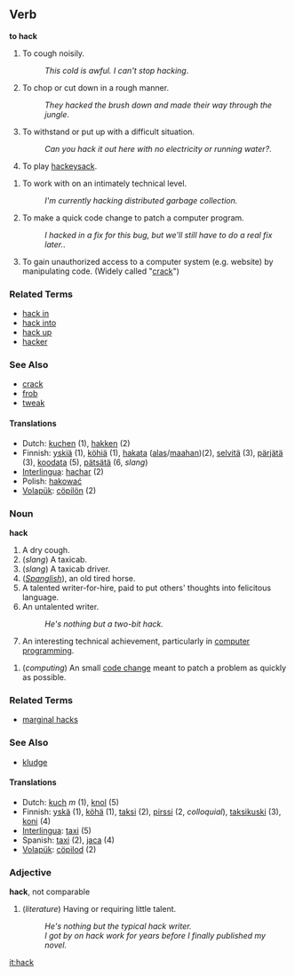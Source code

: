 =={{en}}==
==Verb==
'''to hack'''

# To cough noisily.
#:''This cold is awful.  I can't stop hacking''.
# To chop or cut down in a rough manner.
#:''They hacked the brush down and made their way through the jungle''.
# To withstand or put up with a difficult situation.
#:''Can you hack it out here with no electricity or running water?''.
# To play [[hackeysack]].
<!-- This next is doubtful.  The following two defintions are closer to what's really going on # to accomplish a difficult programming task. 
#:''She can '''hack''' like no one else and make the program work as expected''. -->
# To work with on an intimately technical level.
#: ''I'm currently hacking distributed garbage collection.''
# To make a quick code change to patch a computer program.
#:''I hacked in a fix for this bug, but we'll still have to do a real fix later.''.
# To gain unauthorized access to a computer system (e.g. website) by manipulating code. (Widely called "[[crack]]")
<!-- see [[hack into]] #to gain illegal access to a computer network. (Actually called a "[[crack]]" in computer parlance). -->

===Related Terms===
*[[hack in]]
*[[hack into]]
*[[hack up]]
*[[hacker]]

===See Also===
*[[crack]]
*[[frob]]
*[[tweak]]

==== Translations ====
*Dutch: [[kuchen]] (1), [[hakken]] (2)
*Finnish: [[yskiä]] (1), [[köhiä]] (1), [[hakata#Finnish|hakata]] ([[alas]]/[[maa#Finnish|maahan]])(2), [[selvitä]] (3), [[pärjätä]] (3), [[koodata]] (5), [[pätsätä]] (6, ''slang'')
*[[Interlingua]]: [[hachar]] (2)
*Polish: [[hakować]]
*[[Volapük]]: [[cöpilön]] (2)

===Noun===
'''hack'''

# A dry cough.
# (''slang'') A taxicab.
# (''slang'') A taxicab driver.
# (''[[Spanglish]]''), an old tired horse.
# A talented writer-for-hire, paid to put others' thoughts into felicitous language.
#An untalented writer.  
#:''He's nothing but a two-bit hack.''
# An interesting technical achievement, particularly in [[computer programming]].
<!-- #an illegal attempt to gain access to a computer network. (Actually called a "[[crack]]" in [[computer]] parlance). --- Does anyone actually say this, or is it a presumed back-formation of hacker? -->
# (''computing'') An small [[code change]] meant to patch a problem as quickly as possible.

===Related Terms===
*[[marginal hacks]]

===See Also===
*[[kludge]]

==== Translations ====
*Dutch: [[kuch]] ''m'' (1), [[knol]] (5)
*Finnish: [[yskä]] (1), [[köhä]] (1), [[taksi]] (2), [[pirssi]] (2, ''colloquial''), [[taksikuski]] (3), [[koni#Finnish|koni]] (4)
*[[Interlingua]]: [[taxi]] (5)
*Spanish: [[taxi]] (2), [[jaca]] (4)
*[[Volapük]]: [[cöpilod]] (2)

===Adjective===
'''hack''', not comparable

# (''literature'') Having or requiring little talent.
#:''He's nothing but the typical hack writer.''
#:''I got by on hack work for years before I finally published my novel.''

[[it:hack]]
